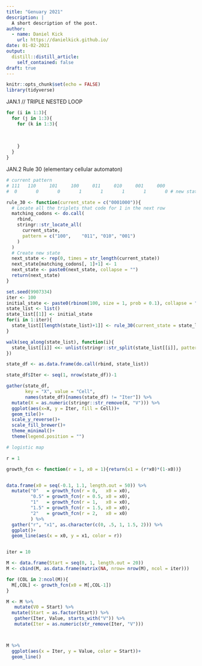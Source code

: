 ```yaml
---
title: "Genuary 2021"
description: |
  A short description of the post.
author:
  - name: Daniel Kick
    url: https://danielkick.github.io/
date: 01-02-2021
output:
  distill::distill_article:
    self_contained: false
draft: true
---
```



```r
knitr::opts_chunk$set(echo = FALSE)
library(tidyverse)

```

JAN.1
// TRIPLE NESTED LOOP
```r

for (i in 1:3){
  for (j in 1:3){
    for (k in 1:3){
      
      
      
    }
  }
}

```

JAN.2
Rule 30 (elementary cellular automaton)
```r
# current pattern 	
# 111 	110 	101 	100 	011 	010 	001 	000
#  0 	   0 	   0 	   1 	   1 	   1 	   1 	   0 # new state for center cell 

rule_30 <- function(current_state = c("0001000")){
  # Locate all the triplets that code for 1 in the next row
  matching_codons <- do.call(
    rbind, 
    stringr::str_locate_all(
      current_state, 
      pattern = c("100",	"011", "010", "001")
    )
  )
  # Create new state
  next_state <- rep(0, times = str_length(current_state)) 
  next_state[matching_codons[, 1]+1] <- 1
  next_state <- paste0(next_state, collapse = "")  
  return(next_state)
}

set.seed(9907334)
iter <- 100
initial_state <- paste0(rbinom(100, size = 1, prob = 0.1), collapse = "")
state_list <- list()
state_list[[1]] <- initial_state
for(i in 1:iter){
  state_list[[length(state_list)+1]] <- rule_30(current_state = state_list[[length(state_list)]])  
}

walk(seq_along(state_list), function(i){
  state_list[[i]] <<- unlist(stringr::str_split(state_list[[i]], pattern = ""))
})

state_df <- as.data.frame(do.call(rbind, state_list))

state_df$Iter <- seq(1, nrow(state_df))-1

gather(state_df, 
       key = "X", value = "Cell", 
       names(state_df)[names(state_df) != "Iter"]) %>% 
  mutate(X = as.numeric(stringr::str_remove(X, "V"))) %>% 
  ggplot(aes(x=X, y = Iter, fill = Cell))+
  geom_tile()+
  scale_y_reverse()+
  scale_fill_brewer()+
  theme_minimal()+
  theme(legend.position = "")
```







```r
# logistic map

r = 1

growth_fcn <- function(r = 1, x0 = 1){return(x1 = (r*x0)*(1-x0))}


data.frame(x0 = seq(-0.1, 1.1, length.out = 50)) %>% 
  mutate("0"   = growth_fcn(r = 0,   x0 = x0),
         "0.5" = growth_fcn(r = 0.5, x0 = x0),
         "1"   = growth_fcn(r = 1,   x0 = x0),
         "1.5" = growth_fcn(r = 1.5, x0 = x0),
         "2"   = growth_fcn(r = 2,   x0 = x0)
         ) %>% 
  gather("r", "x1", as.character(c(0, .5, 1, 1.5, 2))) %>% 
  ggplot()+
  geom_line(aes(x = x0, y = x1, color = r))


iter = 10

M <- data.frame(Start = seq(0, 1, length.out = 20))
M <- cbind(M, as.data.frame(matrix(NA, nrow= nrow(M), ncol = iter)))

for (COL in 2:ncol(M)){
  M[,COL] <- growth_fcn(x0 = M[,COL-1])
}

M <- M %>% 
   mutate(V0 = Start) %>% 
  mutate(Start = as.factor(Start)) %>% 
   gather(Iter, Value, starts_with("V")) %>% 
   mutate(Iter = as.numeric(str_remove(Iter, "V")))



M %>% 
  ggplot(aes(x = Iter, y = Value, color = Start))+
  geom_line()




```

